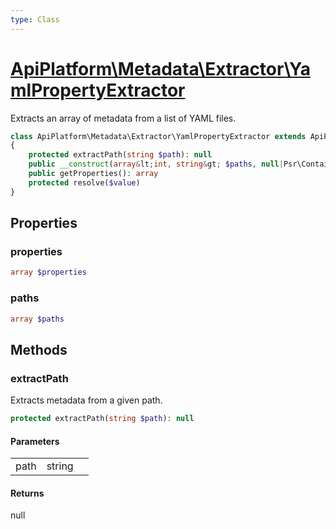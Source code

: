 ```yaml
---
type: Class
---
```


# [ApiPlatform\Metadata\Extractor\YamlPropertyExtractor](/docs/reference/Metadata/Extractor/YamlPropertyExtractor)

Extracts an array of metadata from a list of YAML files.


```php
class ApiPlatform\Metadata\Extractor\YamlPropertyExtractor extends ApiPlatform\Metadata\Extractor\AbstractPropertyExtractor implements `<a href="/docs/reference/Metadata/Extractor/PropertyExtractorInterface">ApiPlatform\Metadata\Extractor\PropertyExtractorInterface</a>`
{
    protected extractPath(string $path): null
    public __construct(array&lt;int, string&gt; $paths, null|Psr\Container\ContainerInterface $container)
    public getProperties(): array
    protected resolve($value)
}
```
## Properties
### properties

```php
array $properties
```



### paths

```php
array $paths
```



## Methods

### extractPath

Extracts metadata from a given path.

```php
protected extractPath(string $path): null
```

#### Parameters

<table><tbody>
<tr><td>path</td><td>string</td><td></td></tr>
</tbody>
</table>

#### Returns

null
